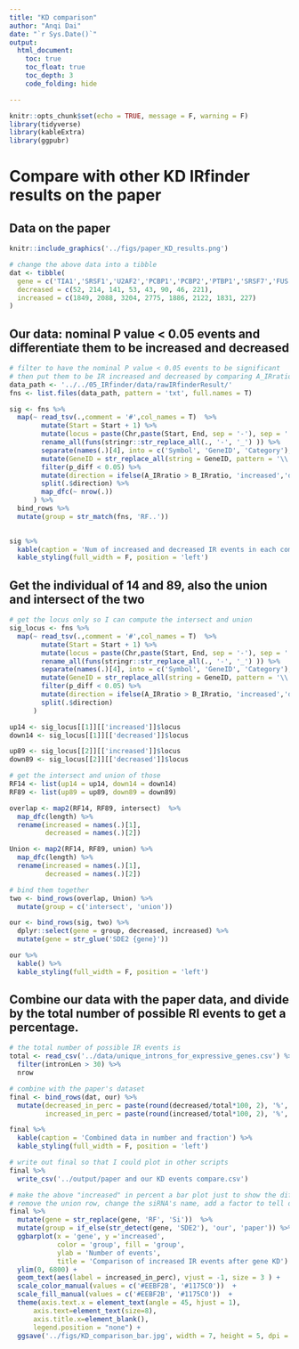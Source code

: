 ```yaml
---
title: "KD comparison"
author: "Anqi Dai"
date: "`r Sys.Date()`"
output:
  html_document:
    toc: true
    toc_float: true
    toc_depth: 3
    code_folding: hide

---
```


```r
knitr::opts_chunk$set(echo = TRUE, message = F, warning = F)
library(tidyverse)
library(kableExtra)
library(ggpubr)
```

# Compare with other KD IRfinder results on the paper

## Data on the paper

```r
knitr::include_graphics('../figs/paper_KD_results.png')
```

```r
# change the above data into a tibble
dat <- tibble(
  gene = c('TIA1','SRSF1','U2AF2','PCBP1','PCBP2','PTBP1','SRSF7','FUS'),
  decreased = c(52, 214, 141, 53, 43, 90, 46, 221),
  increased = c(1849, 2088, 3204, 2775, 1886, 2122, 1831, 227)
)
```

## Our data: nominal P value < 0.05 events and differentiate them to be increased and decreased


```r
# filter to have the nominal P value < 0.05 events to be significant 
# then put them to be IR increased and decreased by comparing A_IRratio with B_IRratio
data_path <- '../../05_IRfinder/data/rawIRfinderResult/'
fns <- list.files(data_path, pattern = 'txt', full.names = T)

sig <- fns %>%
  map(~ read_tsv(.,comment = '#',col_names = T)  %>%
        mutate(Start = Start + 1) %>%
        mutate(locus = paste(Chr,paste(Start, End, sep = '-'), sep = ':' ) ) %>%
        rename_all(funs(stringr::str_replace_all(., '-', '_') )) %>%
        separate(names(.)[4], into = c('Symbol', 'GeneID', 'Category'), sep = '/') %>%
        mutate(GeneID = str_replace_all(string = GeneID, pattern = '\\..*$', replacement = '')) %>%
        filter(p_diff < 0.05) %>%
        mutate(direction = ifelse(A_IRratio > B_IRratio, 'increased','decreased')) %>%
        split(.$direction) %>%
        map_dfc(~ nrow(.)) 
      ) %>%
  bind_rows %>%
  mutate(group = str_match(fns, 'RF..'))
        

sig %>%
  kable(caption = 'Num of increased and decreased IR events in each comparison') %>%
  kable_styling(full_width = F, position = 'left')

```


## Get the individual of 14 and 89, also the union and intersect of the two

```r
# get the locus only so I can compute the intersect and union
sig_locus <- fns %>%
  map(~ read_tsv(.,comment = '#',col_names = T)  %>%
        mutate(Start = Start + 1) %>%
        mutate(locus = paste(Chr,paste(Start, End, sep = '-'), sep = ':' ) ) %>%
        rename_all(funs(stringr::str_replace_all(., '-', '_') )) %>%
        separate(names(.)[4], into = c('Symbol', 'GeneID', 'Category'), sep = '/') %>%
        mutate(GeneID = str_replace_all(string = GeneID, pattern = '\\..*$', replacement = '')) %>%
        filter(p_diff < 0.05) %>%
        mutate(direction = ifelse(A_IRratio > B_IRratio, 'increased','decreased'))%>%
        split(.$direction) 
      )

up14 <- sig_locus[[1]][['increased']]$locus
down14 <- sig_locus[[1]][['decreased']]$locus

up89 <- sig_locus[[2]][['increased']]$locus
down89 <- sig_locus[[2]][['decreased']]$locus

# get the intersect and union of those
RF14 <- list(up14 = up14, down14 = down14)
RF89 <- list(up89 = up89, down89 = down89)

overlap <- map2(RF14, RF89, intersect)  %>%
  map_dfc(length) %>%
  rename(increased = names(.)[1],
         decreased = names(.)[2])

Union <- map2(RF14, RF89, union) %>%
  map_dfc(length) %>%
  rename(increased = names(.)[1],
         decreased = names(.)[2])

# bind them together
two <- bind_rows(overlap, Union) %>%
  mutate(group = c('intersect', 'union'))

our <- bind_rows(sig, two) %>%
  dplyr::select(gene = group, decreased, increased) %>%
  mutate(gene = str_glue('SDE2 {gene}'))

our %>%
  kable() %>%
  kable_styling(full_width = F, position = 'left')
```


## Combine our data with the paper data, and divide by the total number of possible RI events to get a percentage.

```r
# the total number of possible IR events is 
total <- read_csv('../data/unique_introns_for_expressive_genes.csv') %>%
  filter(intronLen > 30) %>%
  nrow

# combine with the paper's dataset
final <- bind_rows(dat, our) %>%
  mutate(decreased_in_perc = paste(round(decreased/total*100, 2), '%', sep = ''),
         increased_in_perc = paste(round(increased/total*100, 2), '%', sep = ''))

final %>%
  kable(caption = 'Combined data in number and fraction') %>%
  kable_styling(full_width = F, position = 'left')
```

```r
# write out final so that I could plot in other scripts
final %>%
  write_csv('../output/paper and our KD events compare.csv')
```


```r
# make the above "increased" in percent a bar plot just to show the difference 
# remove the union row, change the siRNA's name, add a factor to tell our data and paper data apart
final %>%
  mutate(gene = str_replace(gene, 'RF', 'Si'))  %>%
  mutate(group = if_else(str_detect(gene, 'SDE2'), 'our', 'paper')) %>%
  ggbarplot(x = 'gene', y ='increased',
            color = 'group', fill = 'group',
            ylab = 'Number of events',
            title = 'Comparison of increased IR events after gene KD')  +
  ylim(0, 6800) +
  geom_text(aes(label = increased_in_perc), vjust = -1, size = 3 ) +
  scale_color_manual(values = c('#EEBF2B', '#1175C0'))  +
  scale_fill_manual(values = c('#EEBF2B', '#1175C0'))  +
  theme(axis.text.x = element_text(angle = 45, hjust = 1),
      axis.text=element_text(size=8),
      axis.title.x=element_blank(),
      legend.position = "none") +
  ggsave('../figs/KD_comparison_bar.jpg', width = 7, height = 5, dpi = 300)

  
```


